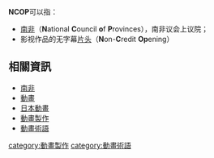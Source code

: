 '''NCOP'''可以指：
*[[南非|南非]]{{link-en|全国省级事务委员会|National Council of Provinces}}（'''N'''ational '''C'''ouncil '''o'''f '''P'''rovinces），南非议会上议院；
*影视作品的无字幕[[片头|片头]]（'''N'''on-'''C'''redit '''Op'''ening）

{{disambig|Cat=四字拉丁字母缩写消歧义}}

==相關資訊==
*[[南非|南非]]
*[[動畫|動畫]]
*[[日本動畫|日本動畫]]
*[[動畫製作|動畫製作]]
*[[動畫術語|動畫術語]]

[[category:動畫製作|category:動畫製作]]
[[category:動畫術語|category:動畫術語]]